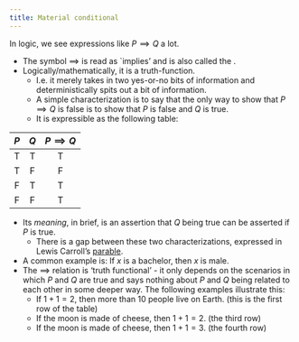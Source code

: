 ```yaml
---
title: Material conditional
---
```


In logic, we see expressions like $P \implies Q$ a lot.

- The symbol $\implies$ is read as `implies' and is also called the \href{https://en.wikipedia.org/wiki/Material_conditional}{material conditional}.
- Logically/mathematically, it is a truth-function.
    - I.e. it merely takes in two yes-or-no bits of information and deterministically spits out a bit of information.
    - A simple characterization is to say that the only way to show that $P\implies Q$ is false is to show that $P$ is false and $Q$ is true.
    - It is expressible as the following table:

| $P$ | $Q$ | $P \implies Q$ |
|:---:|:---:|:--------------:|
|T    | T   | T              |
|T | F | F |
|F | T | T |
|F | F | T |

- Its *meaning*, in brief, is an assertion that $Q$ being true can be asserted if $P$ is true.
    -  There is a gap between these two characterizations, expressed in Lewis Carroll's [parable](/docs/phil/problems/tortoise.qmd).
- A common example is: If $x$ is a bachelor, then $x$ is male.
- The $\implies$ relation is 'truth functional' - it only depends on the scenarios in which $P$ and $Q$ are true and says nothing about $P$ and $Q$ being related to each other in some deeper way. The following examples illustrate this:
    - If $1+1=2$, then more than 10 people live on Earth. (this is the first row of the table)
    - If the moon is made of cheese, then $1+1=2$. (the third row)
    - If the moon is made of cheese, then $1+1=3$. (the fourth row)
